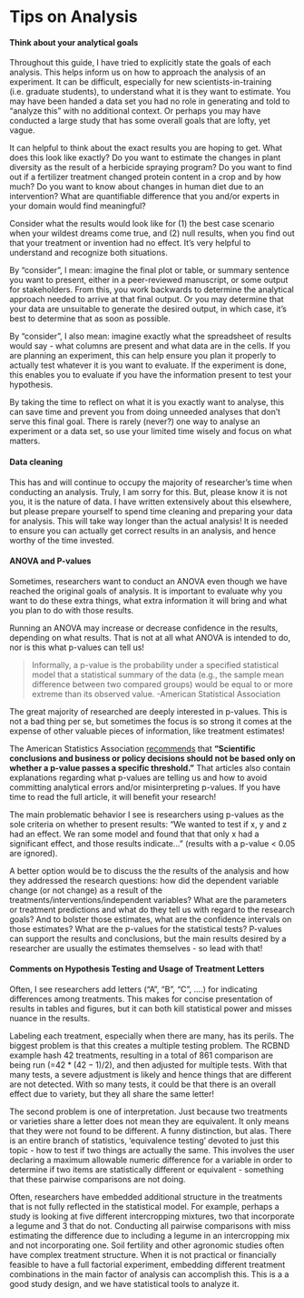 # Tips on Analysis

#### Think about your analytical goals

Throughout this guide, I have tried to explicitly state the goals of each analysis. This helps inform us on how to approach the analysis of an experiment. It can be difficult, especially for new scientists-in-training (i.e. graduate students), to understand what it is they want to estimate. You may have been handed a data set you had no role in generating and told to "analyze this" with no additional context. Or perhaps you may have conducted a large study that has some overall goals that are lofty, yet vague. 

It can helpful to think about the exact results you are hoping to get. What does this look like exactly? Do you want to estimate the changes in plant diversity as the result of a herbicide spraying program? Do you want to find out if a fertilizer treatment changed protein content in a crop and by how much? Do you want to know about changes in human diet due to an intervention? What are quantifiable difference that you and/or experts in your domain would find meaningful? 

Consider what the results would look like for (1) the best case scenario when your wildest dreams come true, and (2) null results, when you find out that your treatment or invention had no effect. It's very helpful to understand and recognize both situations. 

By "consider", I mean: imagine the final plot or table, or summary sentence you want to present, either in a peer-reviewed manuscript, or some output for stakeholders. From this, you work backwards to determine the analytical approach needed to arrive at that final output. Or you may determine that your data are unsuitable to generate the desired output, in which case, it's best to determine that as soon as possible. 

By "consider", I also mean: imagine exactly what the spreadsheet of results would say - what columns are present and what data are in the cells. If you are planning an experiment, this can help ensure you plan it properly to actually test whatever it is you want to evaluate. If the experiment is done, this enables you to evaluate if you have the information present to test your hypothesis. 

By taking the time to reflect on what it is you exactly want to analyse, this can save time and prevent you from doing unneeded analyses that don't serve this final goal. There is rarely (never?) one way to analyse an experiment or a data set, so use your limited time wisely and focus on what matters. 

#### Data cleaning

This has and will continue to occupy the majority of researcher's time when conducting an analysis. Truly, I am sorry for this. But, please know it is not you, it is the nature of data. I have written extensively about this elsewhere, but please prepare yourself to spend time cleaning and preparing your data for analysis. This will take way longer than the actual analysis! It is needed to ensure you can actually get correct results in an analysis, and hence worthy of the time invested. 


#### ANOVA and P-values

Sometimes, researchers want to conduct an ANOVA even though we have reached the original goals of analysis. It is important to evaluate why you want to do these extra things, what extra information it will bring and what you plan to do with those results.

Running an ANOVA may increase or decrease confidence in the results, depending on what results. That is not at all what ANOVA is intended to do, nor is this what p-values can tell us!

> Informally, a p-value is the probability under a specified statistical model that a statistical summary of the data (e.g., the sample mean difference between two compared groups) would be equal to or more extreme than its observed value.
> -American Statistical Association

The great majority of researched are deeply interested in p-values. This is not a bad thing per se, but sometimes the focus is so strong it comes at the expense of other valuable pieces of information, like treatment estimates! 

The American Statistics Association [recommends](https://amstat.tandfonline.com/doi/full/10.1080/00031305.2016.1154108#.ZF_Y33bMLW-) that **"Scientific conclusions and business or policy decisions should not be based only on whether a p-value passes a specific threshold."** That articles also contain explanations regarding what p-values are telling us and how to avoid committing analytical errors and/or misinterpreting p-values. If you have time to read the full article, it will benefit your research! 

The main problematic behavior I see is researchers using p-values as the sole criteria on whether to present results: "We wanted to test if x, y and z had an effect. We ran some model and found that that only x had a significant effect, and those results indicate..." (results with a p-value < 0.05 are ignored). 

A better option would be to discuss the the results of the analysis and how they addressed the research questions: how did the dependent variable change (or not change) as a result of the treatments/interventions/independent variables? What are the parameters or treatment predictions and what do they tell us with regard to the research goals? And to bolster those estimates, what are the confidence intervals on those estimates? What are the p-values for the statistical tests? P-values can support the results and conclusions, but the main results desired by a researcher are usually the estimates themselves - so lead with that! 

#### Comments on Hypothesis Testing and Usage of Treatment Letters

Often, I see researchers add letters ("A", "B", "C", ....) for indicating differences among treatments. This makes for concise presentation of results in tables and figures, but it can both kill statistical power and misses nuance in the results. 

Labeling each treatment, especially when there are many, has its perils. The biggest problem is that this creates a multiple testing problem. The RCBND example hash 42 treatments, resulting in a total of 861 comparison are being run (=$42*(42-1)/2$), and then adjusted for multiple tests. With that many tests, a severe adjustment is likely and hence things that are different are not detected. With so many tests, it could be that there is an overall effect due to variety, but they all share the same letter!

The second problem is one of interpretation. Just because two treatments or varieties share a letter does not mean they are equivalent. It only means that they were not found to be different. A funny distinction, but alas. There is an entire branch of statistics, 'equivalence testing' devoted to just this topic - how to test if two things are actually the same. This involves the user declaring a maximum allowable numeric difference for a variable in order to determine if two items are statistically different or equivalent - something that these pairwise comparisons are not doing.

Often, researchers have embedded additional structure in the treatments that is not fully reflected in the statistical model. For example, perhaps a study is looking at five different intercropping mixtures, two that incorporate a legume and 3 that do not. Conducting all pairwise comparisons with miss estimating the difference due to including a legume in an intercropping mix and not incorporating one. Soil fertility and other agronomic studies often have complex treatment structure. When it is not practical or financially feasible to have a full factorial experiment, embedding different treatment combinations in the main factor of analysis can accomplish this. This is a a good study design, and we have statistical tools to analyze it. 

